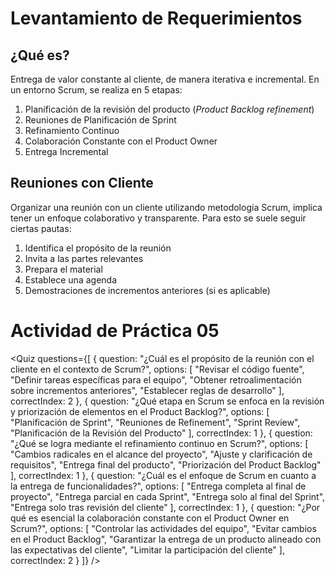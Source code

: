 # Levantamiento de Requerimientos

## ¿Qué es?
Entrega de valor constante al cliente, de manera iterativa e incremental. En un entorno Scrum, se realiza en 5 etapas:

1. Planificación de la revisión del producto (*Product Backlog refinement*)
2. Reuniones de Planificación de Sprint
3. Refinamiento Continuo
4. Colaboración Constante con el Product Owner
5. Entrega Incremental

## Reuniones con Cliente
Organizar una reunión con un cliente utilizando metodología Scrum, implica tener un enfoque colaborativo y transparente. Para esto se suele seguir ciertas pautas:

1. Identifica el propósito de la reunión
2. Invita a las partes relevantes
3. Prepara el material
4. Establece una agenda
5. Demostraciones de incrementos anteriores (si es aplicable)

# Actividad de Práctica 05

<Quiz questions={[
  {
    question: "¿Cuál es el propósito de la reunión con el cliente en el contexto de Scrum?",
    options: [
      "Revisar el código fuente",
      "Definir tareas específicas para el equipo",
      "Obtener retroalimentación sobre incrementos anteriores",
      "Establecer reglas de desarrollo"
    ],
    correctIndex: 2
  },
  {
    question: "¿Qué etapa en Scrum se enfoca en la revisión y priorización de elementos en el Product Backlog?",
    options: [
      "Planificación de Sprint",
      "Reuniones de Refinement",
      "Sprint Review",
      "Planificación de la Revisión del Producto"
    ],
    correctIndex: 1
  },
  {
    question: "¿Qué se logra mediante el refinamiento continuo en Scrum?",
    options: [
      "Cambios radicales en el alcance del proyecto",
      "Ajuste y clarificación de requisitos",
      "Entrega final del producto",
      "Priorización del Product Backlog"
    ],
    correctIndex: 1
  },
  {
    question: "¿Cuál es el enfoque de Scrum en cuanto a la entrega de funcionalidades?",
    options: [
      "Entrega completa al final de proyecto",
      "Entrega parcial en cada Sprint",
      "Entrega solo al final del Sprint",
      "Entrega solo tras revisión del cliente"
    ],
    correctIndex: 1
  },
  {
    question: "¿Por qué es esencial la colaboración constante con el Product Owner en Scrum?",
    options: [
      "Controlar las actividades del equipo",
      "Evitar cambios en el Product Backlog",
      "Garantizar la entrega de un producto alineado con las expectativas del cliente",
      "Limitar la participación del cliente"
    ],
    correctIndex: 2
  }
]} />